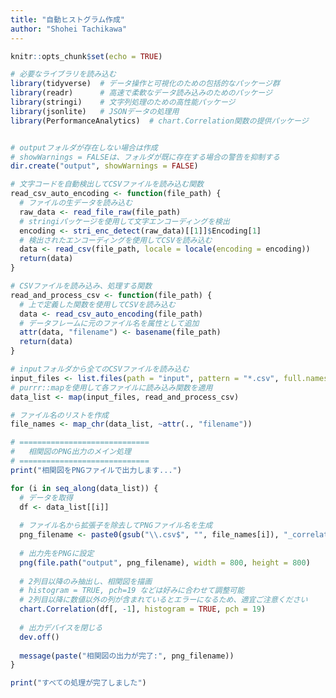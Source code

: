 ---
title: "自動ヒストグラム作成"
author: "Shohei Tachikawa"
---

```{r setup, include=FALSE}
knitr::opts_chunk$set(echo = TRUE)
```

```{r libraries, message=FALSE, warning=FALSE}

# 必要なライブラリを読み込む
library(tidyverse)  # データ操作と可視化のための包括的なパッケージ群
library(readr)      # 高速で柔軟なデータ読み込みのためのパッケージ
library(stringi)    # 文字列処理のための高性能パッケージ
library(jsonlite)   # JSONデータの処理用
library(PerformanceAnalytics)  # chart.Correlation関数の提供パッケージ


# outputフォルダが存在しない場合は作成
# showWarnings = FALSEは、フォルダが既に存在する場合の警告を抑制する
dir.create("output", showWarnings = FALSE)

# 文字コードを自動検出してCSVファイルを読み込む関数
read_csv_auto_encoding <- function(file_path) {
  # ファイルの生データを読み込む
  raw_data <- read_file_raw(file_path)
  # stringiパッケージを使用して文字エンコーディングを検出
  encoding <- stri_enc_detect(raw_data)[[1]]$Encoding[1]
  # 検出されたエンコーディングを使用してCSVを読み込む
  data <- read_csv(file_path, locale = locale(encoding = encoding))
  return(data)
}

# CSVファイルを読み込み、処理する関数
read_and_process_csv <- function(file_path) {
  # 上で定義した関数を使用してCSVを読み込む
  data <- read_csv_auto_encoding(file_path)
  # データフレームに元のファイル名を属性として追加
  attr(data, "filename") <- basename(file_path)
  return(data)
}

# inputフォルダから全てのCSVファイルを読み込む
input_files <- list.files(path = "input", pattern = "*.csv", full.names = TRUE)
# purrr::mapを使用して各ファイルに読み込み関数を適用
data_list <- map(input_files, read_and_process_csv)

# ファイル名のリストを作成
file_names <- map_chr(data_list, ~attr(., "filename"))

# =============================
#   相関図のPNG出力のメイン処理
# =============================
print("相関図をPNGファイルで出力します...")

for (i in seq_along(data_list)) {
  # データを取得
  df <- data_list[[i]]
  
  # ファイル名から拡張子を除去してPNGファイル名を生成
  png_filename <- paste0(gsub("\\.csv$", "", file_names[i]), "_correlation.png")
  
  # 出力先をPNGに設定
  png(file.path("output", png_filename), width = 800, height = 800)
  
  # 2列目以降のみ抽出し、相関図を描画
  # histogram = TRUE, pch=19 などは好みに合わせて調整可能
  # 2列目以降に数値以外の列が含まれているとエラーになるため、適宜ご注意ください
  chart.Correlation(df[, -1], histogram = TRUE, pch = 19)
  
  # 出力デバイスを閉じる
  dev.off()
  
  message(paste("相関図の出力が完了:", png_filename))
}

print("すべての処理が完了しました")

```
